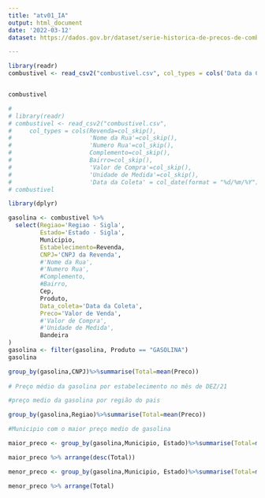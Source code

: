 ---
title: "atv01_IA"
output: html_document
date: '2022-03-12'
dataset: https://dados.gov.br/dataset/serie-historica-de-precos-de-combustiveis-por-revenda/resource/07a93382-8860-4ea9-9005-bca747ba9ed2

---


```{r}

library(readr)
combustivel <- read_csv2("combustivel.csv", col_types = cols('Data da Coleta'=col_date(format = "%m/%d/%Y")))


combustivel
```

```{r}
# 
# library(readr)
# combustivel <- read_csv2("combustivel.csv", 
#     col_types = cols(Revenda=col_skip(), 
#                      'Nome da Rua'=col_skip(),
#                      'Numero Rua'=col_skip(),
#                      Complemento=col_skip(),
#                      Bairro=col_skip(),
#                      'Valor de Compra'=col_skip(),
#                      'Unidade de Medida'=col_skip(),
#                      'Data da Coleta' = col_date(format = "%d/%m/%Y")))
# combustivel


```


```{r}

library(dplyr)

gasolina <- combustivel %>% 
  select(Regiao='Regiao - Sigla',
         Estado='Estado - Sigla',
         Municipio,
         Estabelecimento=Revenda,
         CNPJ='CNPJ da Revenda',
         #'Nome da Rua',
         #'Numero Rua',
         #Complemento,
         #Bairro,
         Cep,
         Produto,
         Data_coleta='Data da Coleta',
         Preco='Valor de Venda',
         #'Valor de Compra',
         #'Unidade de Medida',
         Bandeira
)
gasolina <- filter(gasolina, Produto == "GASOLINA")
gasolina
```
```{r}


group_by(gasolina,CNPJ)%>%summarise(Total=mean(Preco))
  
# Preço médio da gasolina por estabelecimento no mês de DEZ/21
```


```{r}
#preço medio da gasolina por região do pais

group_by(gasolina,Regiao)%>%summarise(Total=mean(Preco))

```
```{r}
#Municipio com o maior preço medio de gasolina

maior_preco <- group_by(gasolina,Municipio, Estado)%>%summarise(Total=mean(Preco))

maior_preco %>% arrange(desc(Total))
```
```{r}
menor_preco <- group_by(gasolina,Municipio, Estado)%>%summarise(Total=mean(Preco))

menor_preco %>% arrange(Total)

```





